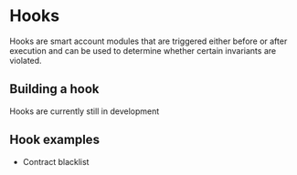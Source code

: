 # Hooks

Hooks are smart account modules that are triggered either before or after execution and can be used to determine whether certain invariants are violated.

## Building a hook

Hooks are currently still in development

## Hook examples

-   Contract blacklist
